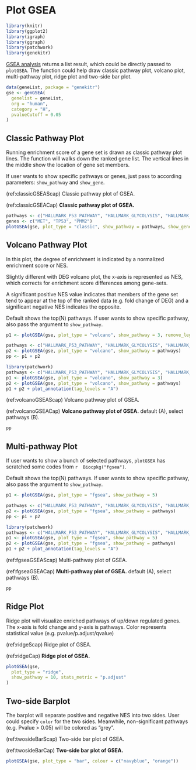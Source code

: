 # Plot GSEA {#plot-gsea-1}

```r
library(knitr)
library(ggplot2)
library(igraph)
library(ggraph)
library(patchwork)
library(genekitr)
```

[GSEA analysis](#gsea-basic-usage) returns a list result, which could be directly passed to `plotGSEA`. The function could help draw classic pathway plot, volcano plot, multi-pathway plot, ridge plot and two-side bar plot.

```r
data(geneList, package = "genekitr")
gse <- genGSEA(
  genelist = geneList, 
  org = "human",
  category = "H", 
  pvalueCutoff = 0.05
)
```

## Classic Pathway Plot

Running enrichment score of a gene set is drawn as classic pathway plot lines. The function will walks down the ranked gene list. The vertical lines in the middle show the location of gene set members.

If user wants to show specific pathways or genes, just pass to according parameters: `show_pathway` and `show_gene`.

(ref:classicGSEAScap) Classic pathway plot of GSEA.

(ref:classicGSEACap) **Classic pathway plot of GSEA.** 

```r
pathways <- c("HALLMARK_P53_PATHWAY", "HALLMARK_GLYCOLYSIS", "HALLMARK_DNA_REPAIR")
genes <- c("MET", "TP53", "PMM2")
plotGSEA(gse, plot_type = "classic", show_pathway = pathways, show_gene = genes)
```

## Volcano Pathway Plot

In this plot, the degree of enrichment is indicated by a normalized enrichment score or NES.

Slightly different with DEG volcano plot, the x-axis is represented as NES, which corrects for enrichment score differences among gene-sets.

A significant positive NES value indicates that members of the gene set tend to appear at the top of the ranked data (e.g. fold change of DEG) and a significant negative NES indicates the opposite.

Default shows the top(N) pathways. If user wants to show specific pathway, also pass the argument to `show_pathway`.

```r
p1 <- plotGSEA(gse, plot_type = "volcano", show_pathway = 3, remove_legend = T)

pathways <- c("HALLMARK_P53_PATHWAY", "HALLMARK_GLYCOLYSIS", "HALLMARK_DNA_REPAIR")
p2 <- plotGSEA(gse, plot_type = "volcano", show_pathway = pathways)
pp <- p1 + p2
```

```r
library(patchwork)
pathways <- c("HALLMARK_P53_PATHWAY", "HALLMARK_GLYCOLYSIS", "HALLMARK_DNA_REPAIR")
p1 <- plotGSEA(gse, plot_type = "volcano", show_pathway = 3)
p2 <- plotGSEA(gse, plot_type = "volcano", show_pathway = pathways)
p1 + p2 + plot_annotation(tag_levels = "A")
```

(ref:volcanoGSEAScap) Volcano pathway plot of GSEA.

(ref:volcanoGSEACap) **Volcano pathway plot of GSEA.** default (A), select pathways (B).

```r
pp
```

## Multi-pathway Plot

If user wants to show a bunch of selected pathways, `plotGSEA` has scratched some codes from `r  Biocpkg("fgsea")`.

Default shows the top(N) pathways. If user wants to show specific pathway, also pass the argument to `show_pathway`.

```r
p1 <- plotGSEA(gse, plot_type = "fgsea", show_pathway = 5)

pathways <- c("HALLMARK_P53_PATHWAY", "HALLMARK_GLYCOLYSIS", "HALLMARK_DNA_REPAIR")
p2 <- plotGSEA(gse, plot_type = "fgsea", show_pathway = pathways)
pp <- p1 + p2
```

```r
library(patchwork)
pathways <- c("HALLMARK_P53_PATHWAY", "HALLMARK_GLYCOLYSIS", "HALLMARK_DNA_REPAIR")
p1 <- plotGSEA(gse, plot_type = "fgsea", show_pathway = 5)
p2 <- plotGSEA(gse, plot_type = "fgsea", show_pathway = pathways)
p1 + p2 + plot_annotation(tag_levels = "A")
```

(ref:fgseaGSEAScap) Multi-pathway plot of GSEA.

(ref:fgseaGSEACap) **Multi-pathway plot of GSEA.** default (A), select pathways (B).

```r
pp
```

## Ridge Plot

Ridge plot will visualize enriched pathways of up/down regulated genes. The x-axis is fold change and y-axis is pathways. Color represents statistical value (e.g. pvalue/p.adjust/qvalue)

(ref:ridgeScap) Ridge plot of GSEA.

(ref:ridgeCap) **Ridge plot of GSEA.** 

```r
plotGSEA(gse,
  plot_type = "ridge",
  show_pathway = 10, stats_metric = "p.adjust"
)
```

## Two-side Barplot

The barplot will separate positive and negative NES into two sides. User could specify `color` for the two sides. Meanwhile, non-significant pathways (e.g. Pvalue > 0.05) will be colored as "grey".

(ref:twosideBarScap) Two-side bar plot of GSEA.

(ref:twosideBarCap) **Two-side bar plot of GSEA.** 

```r
plotGSEA(gse, plot_type = "bar", colour = c("navyblue", "orange"))
```



